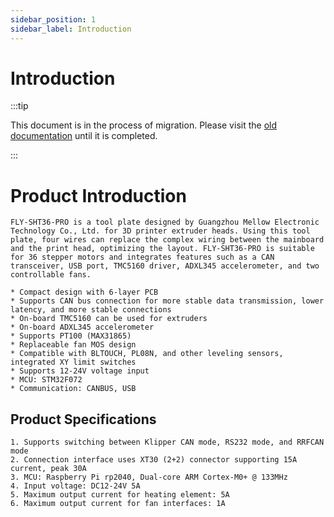 ```yaml
---
sidebar_position: 1
sidebar_label: Introduction
---
```



# Introduction

:::tip

This document is in the process of migration. Please visit the [old documentation](https://mellow.klipper.cn/#/) until it is completed.

:::

# Product Introduction

    FLY-SHT36-PRO is a tool plate designed by Guangzhou Mellow Electronic Technology Co., Ltd. for 3D printer extruder heads. Using this tool plate, four wires can replace the complex wiring between the mainboard and the print head, optimizing the layout. FLY-SHT36-PRO is suitable for 36 stepper motors and integrates features such as a CAN transceiver, USB port, TMC5160 driver, ADXL345 accelerometer, and two controllable fans.

    * Compact design with 6-layer PCB
    * Supports CAN bus connection for more stable data transmission, lower latency, and more stable connections
    * On-board TMC5160 can be used for extruders
    * On-board ADXL345 accelerometer
    * Supports PT100 (MAX31865)
    * Replaceable fan MOS design
    * Compatible with BLTOUCH, PL08N, and other leveling sensors, integrated XY limit switches
    * Supports 12-24V voltage input
    * MCU: STM32F072
    * Communication: CANBUS, USB

## Product Specifications

    1. Supports switching between Klipper CAN mode, RS232 mode, and RRFCAN mode
    2. Connection interface uses XT30 (2+2) connector supporting 15A current, peak 30A
    3. MCU: Raspberry Pi rp2040, Dual-core ARM Cortex-M0+ @ 133MHz
    4. Input voltage: DC12-24V 5A
    5. Maximum output current for heating element: 5A
    6. Maximum output current for fan interfaces: 1A